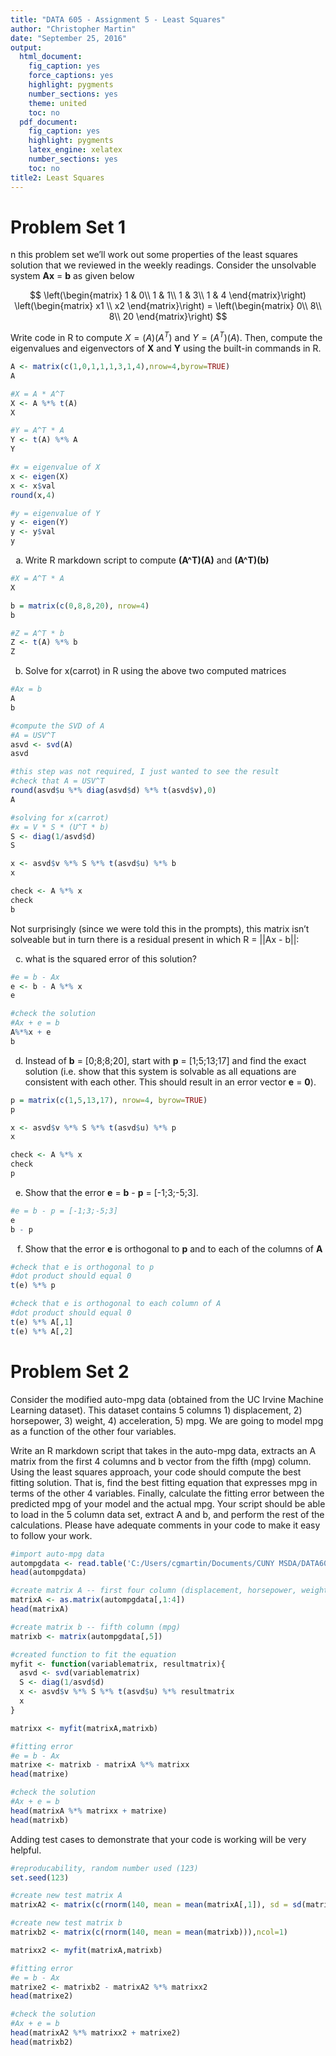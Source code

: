 ```yaml
---
title: "DATA 605 - Assignment 5 - Least Squares"
author: "Christopher Martin"
date: "September 25, 2016"
output:
  html_document:
    fig_caption: yes
    force_captions: yes
    highlight: pygments
    number_sections: yes
    theme: united
    toc: no
  pdf_document:
    fig_caption: yes
    highlight: pygments
    latex_engine: xelatex
    number_sections: yes
    toc: no
title2: Least Squares
---
```


# Problem Set 1

n this problem set we'll work out some properties of the least squares solution that we reviewed in the weekly readings.  Consider the unsolvable system **Ax** = **b** as given below

$$
\left(\begin{matrix}
1 & 0\\
1 & 1\\
1 & 3\\
1 & 4
\end{matrix}\right)
\left(\begin{matrix}
x1 \\
x2
\end{matrix}\right)
=
\left(\begin{matrix}
0\\
8\\
8\\
20
\end{matrix}\right)
$$

Write code in R to compute $X = (A)(A^T)$ and $Y = (A^T)(A)$. Then, compute the eigenvalues and eigenvectors of **X** and **Y** using the built-in commands in R.

```r
A <- matrix(c(1,0,1,1,1,3,1,4),nrow=4,byrow=TRUE)
A

#X = A * A^T
X <- A %*% t(A)
X

#Y = A^T * A
Y <- t(A) %*% A
Y

#x = eigenvalue of X
x <- eigen(X)
x <- x$val
round(x,4)

#y = eigenvalue of Y 
y <- eigen(Y)
y <- y$val
y
```

a) Write R markdown script to compute **(A^T)(A)** and **(A^T)(b)**

```r
#X = A^T * A
X

b = matrix(c(0,8,8,20), nrow=4)
b

#Z = A^T * b
Z <- t(A) %*% b
Z
```

b) Solve for x(carrot) in R using the above two computed matrices

```r
#Ax = b
A
b

#compute the SVD of A
#A = USV^T
asvd <- svd(A)
asvd

#this step was not required, I just wanted to see the result
#check that A = USV^T
round(asvd$u %*% diag(asvd$d) %*% t(asvd$v),0)
A

#solving for x(carrot)
#x = V * S * (U^T * b)
S <- diag(1/asvd$d)
S

x <- asvd$v %*% S %*% t(asvd$u) %*% b
x

check <- A %*% x
check
b
```

Not surprisingly (since we were told this in the prompts), this matrix isn't solveable but in turn there is a residual present in which R = ||Ax - b||:

c) what is the squared error of this solution?

```r
#e = b - Ax
e <- b - A %*% x
e

#check the solution
#Ax + e = b
A%*%x + e
b
```

d) Instead of **b** = [0;8;8;20], start with **p** = [1;5;13;17] and find the exact solution (i.e. show that this system is solvable as all equations are consistent with each other. This should result in an error vector **e** = **0**).

```r
p = matrix(c(1,5,13,17), nrow=4, byrow=TRUE)
p

x <- asvd$v %*% S %*% t(asvd$u) %*% p
x

check <- A %*% x
check
p
```

e) Show that the error **e** = **b** - **p** = [-1;3;-5;3].

```r
#e = b - p = [-1;3;-5;3]
e
b - p
```


f) Show that the error **e** is orthogonal to **p** and to each of the columns of **A**

```r
#check that e is orthogonal to p
#dot product should equal 0
t(e) %*% p

#check that e is orthogonal to each column of A
#dot product should equal 0
t(e) %*% A[,1]
t(e) %*% A[,2]
```


# Problem Set 2

Consider the modified auto-mpg data (obtained from the UC Irvine Machine Learning dataset). This dataset contains 5 columns 1) displacement, 2) horsepower, 3) weight, 4) acceleration, 5) mpg. We are going to model mpg as a function of the other four variables.

Write an R markdown script that takes in the auto-mpg data, extracts an A matrix from the first 4 columns and b vector from the fifth (mpg) column. Using the least squares approach, your code should compute the best fitting solution. That is, find the best fitting equation that expresses mpg in terms of the other 4 variables. Finally, calculate the fitting error between the predicted mpg of your model and the actual mpg. Your script should be able to load in the 5 column data set, extract A and b, and perform the rest of the calculations. Please have adequate comments in your code to make it easy to follow your work.

```r
#import auto-mpg data
autompgdata <- read.table('C:/Users/cgmartin/Documents/CUNY MSDA/DATA605/auto-mpg.data')
head(autompgdata)

#create matrix A -- first four column (displacement, horsepower, weight, acceleration)
matrixA <- as.matrix(autompgdata[,1:4])
head(matrixA)

#create matrix b -- fifth column (mpg)
matrixb <- matrix(autompgdata[,5])

#created function to fit the equation
myfit <- function(variablematrix, resultmatrix){
  asvd <- svd(variablematrix)
  S <- diag(1/asvd$d)
  x <- asvd$v %*% S %*% t(asvd$u) %*% resultmatrix
  x
}

matrixx <- myfit(matrixA,matrixb)

#fitting error
#e = b - Ax
matrixe <- matrixb - matrixA %*% matrixx
head(matrixe)

#check the solution
#Ax + e = b
head(matrixA %*% matrixx + matrixe)
head(matrixb)
```


Adding test cases to demonstrate that your code is working will be very helpful.

```r
#reproducability, random number used (123)
set.seed(123)

#create new test matrix A
matrixA2 <- matrix(c(rnorm(140, mean = mean(matrixA[,1]), sd = sd(matrixA[,1])),rnorm(140, mean = mean(matrixA[,2]), sd = sd(matrixA[,2])),rnorm(140, mean = mean(matrixA[,3]), sd = sd(matrixA[,3])),rnorm(140, mean = mean(matrixA[,4]), sd = sd(matrixA[,4]))),ncol=4)

#create new test matrix b
matrixb2 <- matrix(c(rnorm(140, mean = mean(matrixb))),ncol=1)

matrixx2 <- myfit(matrixA,matrixb)

#fitting error
#e = b - Ax
matrixe2 <- matrixb2 - matrixA2 %*% matrixx2
head(matrixe2)

#check the solution
#Ax + e = b
head(matrixA2 %*% matrixx2 + matrixe2)
head(matrixb2)
```

